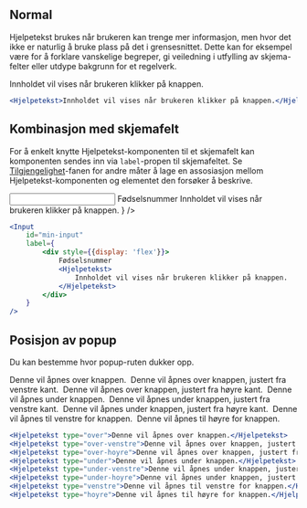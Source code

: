 
## Normal

Hjelpetekst brukes når brukeren kan trenge mer informasjon, men hvor det ikke er naturlig 
å bruke plass på det i grensesnittet. Dette kan for eksempel være for å forklare vanskelige 
begreper, gi veiledning i utfylling av skjema-felter eller utdype bakgrunn for et regelverk.

<Example>
    <Hjelpetekst>
        Innholdet vil vises når brukeren klikker på knappen.
    </Hjelpetekst>
</Example>

```jsx
<Hjelpetekst>Innholdet vil vises når brukeren klikker på knappen.</Hjelpetekst>
```

## Kombinasjon med skjemafelt

For å enkelt knytte Hjelpetekst-komponenten til et skjemafelt kan komponenten sendes inn
via `label`-propen til skjemafeltet. Se [Tilgjengelighet](/components/hjelpetekst/accessibility)-fanen for andre måter å lage en
assosiasjon mellom Hjelpetekst-komponenten og elementet den forsøker å beskrive.

<Example>
    <Input
        id="min-input"
        label={
            <div style={{display: 'flex'}}>
                Fødselsnummer
                <Hjelpetekst style={{marginLeft: '0.5rem'}}>
                    Innholdet vil vises når brukeren klikker på knappen.
                </Hjelpetekst>
            </div>
        }
    />
</Example>

```jsx
<Input
    id="min-input"
    label={
        <div style={{display: 'flex'}}>
            Fødselsnummer
            <Hjelpetekst>
                Innholdet vil vises når brukeren klikker på knappen.
            </Hjelpetekst>
        </div>
    }
/>
```

## Posisjon av popup

Du kan bestemme hvor popup-ruten dukker opp.

<Example>
    <Hjelpetekst type="over">Denne vil åpnes over knappen.</Hjelpetekst>&nbsp;
    <Hjelpetekst type="over-venstre">Denne vil åpnes over knappen, justert fra venstre kant.</Hjelpetekst>&nbsp;
    <Hjelpetekst type="over-hoyre">Denne vil åpnes over knappen, justert fra høyre kant.</Hjelpetekst>&nbsp;
    <Hjelpetekst type="under">Denne vil åpnes under knappen.</Hjelpetekst>&nbsp;
    <Hjelpetekst type="under-venstre">Denne vil åpnes under knappen, justert fra venstre kant.</Hjelpetekst>&nbsp;
    <Hjelpetekst type="under-hoyre">Denne vil åpnes under knappen, justert fra høyre kant.</Hjelpetekst>&nbsp;
    <Hjelpetekst type="venstre">Denne vil åpnes til venstre for knappen.</Hjelpetekst>&nbsp;
    <Hjelpetekst type="hoyre">Denne vil åpnes til høyre for knappen.</Hjelpetekst>
</Example>

```jsx
<Hjelpetekst type="over">Denne vil åpnes over knappen.</Hjelpetekst>
<Hjelpetekst type="over-venstre">Denne vil åpnes over knappen, justert fra venstre kant.</Hjelpetekst>
<Hjelpetekst type="over-hoyre">Denne vil åpnes over knappen, justert fra høyre kant.</Hjelpetekst>
<Hjelpetekst type="under">Denne vil åpnes under knappen.</Hjelpetekst>
<Hjelpetekst type="under-venstre">Denne vil åpnes under knappen, justert fra venstre kant.</Hjelpetekst>
<Hjelpetekst type="under-hoyre">Denne vil åpnes under knappen, justert fra høyre kant.</Hjelpetekst>
<Hjelpetekst type="venstre">Denne vil åpnes til venstre for knappen.</Hjelpetekst>
<Hjelpetekst type="hoyre">Denne vil åpnes til høyre for knappen.</Hjelpetekst>
```